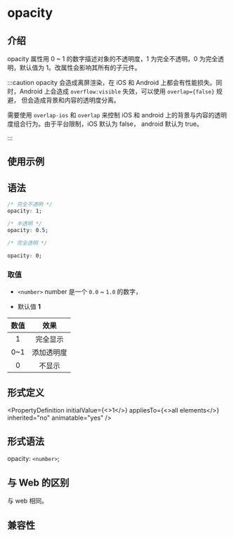 # opacity

## 介绍

opacity 属性用 0 ~ 1 的数字描述对象的不透明度，1 为完全不透明，0 为完全透明，默认值为 1。改属性会影响其所有的子元件。

:::caution
opacity 会造成离屏渲染，在 iOS 和 Android 上都会有性能损失。同时，Android 上会造成 `overflow:visible` 失效，可以使用 `overlap={false}` 规避，
但会造成背景和内容的透明度分离。

需要使用 `overlap-ios` 和 `overlap` 来控制 iOS 和 android 上的背景与内容的透明度组合行为。由于平台限制，iOS 默认为 false，
android 默认为 true。

:::

## 使用示例


<Go
  example="css-api"
  defaultFile="src/opacity/App.tsx"
  img="https://lf-lynx.tiktok-cdns.com/obj/lynx-artifacts-oss-sg/lynx-website/assets/doc/css/opacity.jpg"
  entry="src/opacity"
  defaultEntryFile="dist/opacity.lynx.bundle"
/>

## 语法

```css
/* 完全不透明 */
opacity: 1;

/* 半透明 */
opacity: 0.5;

/* 完全透明 */

opacity: 0;
```

### 取值

- `<number>`
  number 是一个 `0.0` ~ `1.0` 的数字，

- 默认值
  **1**

| 数值 |    效果    |
| :--: | :--------: |
|  1   |  完全显示  |
| 0~1  | 添加透明度 |
|  0   |   不显示   |

## 形式定义


<PropertyDefinition
  initialValue={<>1</>}
  appliesTo={<>all elements</>}
  inherited="no"
  animatable="yes"
/>

## 形式语法

opacity: `<number>`;

## 与 Web 的区别

与 web 相同。

## 兼容性


<LegacyCompatTable metadata="css/properties/opacity" />
